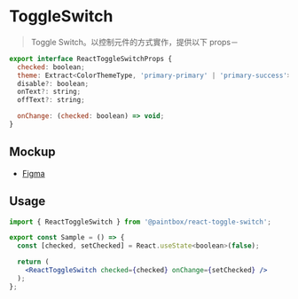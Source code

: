 
<Meta title="React/Form/ToggleSwitch/Doc" />

# ToggleSwitch

> Toggle Switch。以控制元件的方式實作，提供以下 props－

```javascript
export interface ReactToggleSwitchProps {
  checked: boolean;
  theme: Extract<ColorThemeType, 'primary-primary' | 'primary-success'>;
  disable?: boolean;
  onText?: string;
  offText?: string;

  onChange: (checked: boolean) => void;
}
```

## Mockup

- [Figma](https://www.figma.com/file/Sv8VnmaINqyDQcpdO3cz5M/%F0%9F%96%A5-Foundation?node-id=49%3A21916&t=CI82AEPOSyPxIXDc-4)

## Usage 

```jsx
import { ReactToggleSwitch } from '@paintbox/react-toggle-switch';

export const Sample = () => {
  const [checked, setChecked] = React.useState<boolean>(false);

  return (
    <ReactToggleSwitch checked={checked} onChange={setChecked} />
  );
};
```
